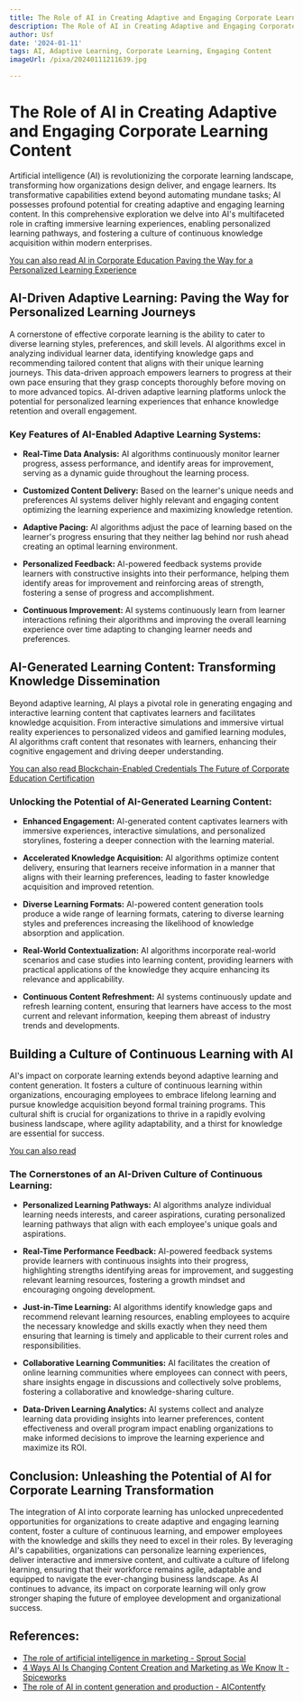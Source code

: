 ```yaml
---
title: The Role of AI in Creating Adaptive and Engaging Corporate Learning Content
description: The Role of AI in Creating Adaptive and Engaging Corporate Learning Content
author: Usf
date: '2024-01-11'
tags: AI, Adaptive Learning, Corporate Learning, Engaging Content
imageUrl: /pixa/20240111211639.jpg

---
```

# The Role of AI in Creating Adaptive and Engaging Corporate Learning Content

Artificial intelligence (AI) is  revolutionizing the corporate learning landscape, transforming how organizations design deliver, and  engage learners. Its transformative capabilities  extend beyond automating mundane tasks; AI possesses profound potential  for  creating adaptive  and engaging learning content.  In this comprehensive exploration  we delve into AI's multifaceted role in crafting immersive  learning experiences, enabling personalized learning pathways, and fostering a culture of continuous knowledge acquisition within modern enterprises.

[You can also read AI in Corporate Education Paving the  Way for a Personalized Learning Experience](AI%20in%20Corporate%20Education%20Paving%20the%20Way%20for%20a%20Personalized%20Learning%20Experience)


## AI-Driven Adaptive Learning: Paving  the Way for Personalized Learning Journeys

A cornerstone of effective corporate learning is the  ability to cater to diverse learning  styles, preferences, and skill  levels. AI algorithms excel in analyzing individual  learner  data, identifying knowledge gaps and recommending tailored content that aligns  with their unique learning journeys.  This data-driven approach empowers learners to progress at their own pace ensuring that they grasp concepts thoroughly before  moving on to more advanced topics.  AI-driven  adaptive learning platforms unlock the potential for personalized learning  experiences that enhance knowledge retention and overall engagement.

### Key Features of AI-Enabled Adaptive  Learning Systems:

-  **Real-Time Data Analysis:** AI algorithms  continuously monitor learner  progress, assess performance, and identify areas for improvement, serving as a dynamic guide throughout the learning process.


-  **Customized Content Delivery:** Based on the learner's unique needs and preferences AI systems deliver highly relevant and engaging content optimizing the learning  experience and maximizing knowledge  retention.


- **Adaptive  Pacing:**  AI algorithms adjust the pace of learning based on the learner's progress ensuring that  they neither lag  behind nor rush ahead creating an optimal learning environment.


-  **Personalized  Feedback:**  AI-powered  feedback systems provide learners with constructive insights into their performance,  helping them identify areas  for improvement and reinforcing areas of strength, fostering a sense  of progress and accomplishment.


- **Continuous Improvement:** AI  systems continuously learn from learner interactions refining their algorithms and improving the overall learning experience over time adapting to changing learner needs and preferences.

## AI-Generated Learning Content: Transforming  Knowledge Dissemination

Beyond adaptive learning, AI plays a pivotal  role in generating engaging and interactive learning content that captivates learners and  facilitates knowledge acquisition.  From interactive simulations and immersive virtual reality experiences to personalized videos and gamified  learning modules, AI algorithms craft content that resonates with learners, enhancing their cognitive engagement and driving deeper understanding.

[You can also read Blockchain-Enabled Credentials The Future of Corporate Education Certification](Blockchain-Enabled%20Credentials%20The%20Future%20of%20Corporate%20Education%20Certification)


### Unlocking the Potential of AI-Generated Learning Content:

- **Enhanced Engagement:** AI-generated content captivates learners with immersive experiences, interactive  simulations, and personalized storylines, fostering a deeper connection with the learning material.


- **Accelerated Knowledge Acquisition:**  AI algorithms optimize content delivery, ensuring that learners receive information in a manner that aligns with their  learning preferences, leading to faster knowledge acquisition and improved  retention.


- **Diverse Learning  Formats:** AI-powered content generation tools  produce a wide range of learning formats, catering to diverse learning styles and preferences increasing the likelihood of knowledge absorption and application.


- **Real-World Contextualization:** AI algorithms incorporate real-world scenarios and case studies into learning content, providing learners with practical  applications of the knowledge they acquire enhancing  its relevance and applicability.


- **Continuous Content  Refreshment:** AI  systems continuously update and refresh learning content, ensuring that learners have access to the most current and relevant information, keeping them abreast of industry trends and developments.

## Building a Culture of Continuous Learning with AI

AI's impact on corporate learning extends beyond adaptive learning and content generation. It  fosters a culture of continuous learning within organizations, encouraging employees to embrace lifelong learning and pursue knowledge acquisition beyond formal training programs. This cultural shift is crucial for  organizations  to thrive in a rapidly evolving business landscape,  where agility adaptability, and a thirst for knowledge are essential for success.

[You can also read ]()


###  The Cornerstones of an AI-Driven Culture  of Continuous Learning:

- **Personalized Learning Pathways:** AI algorithms analyze individual learning needs  interests, and career aspirations, curating personalized learning pathways that align  with each employee's unique goals and  aspirations.


- **Real-Time Performance Feedback:** AI-powered feedback systems provide learners  with continuous insights into their  progress, highlighting strengths identifying areas for improvement,  and suggesting relevant learning resources, fostering a growth mindset and encouraging ongoing development.


- **Just-in-Time Learning:** AI algorithms identify knowledge gaps and recommend relevant learning resources, enabling employees  to acquire the necessary knowledge and  skills exactly when they need them ensuring that learning is timely and applicable to their current roles and responsibilities.


- **Collaborative Learning Communities:** AI facilitates  the creation of online learning communities where employees can connect with peers, share insights engage in discussions and collectively solve problems, fostering a collaborative and knowledge-sharing culture.


- **Data-Driven Learning Analytics:** AI  systems collect and analyze learning data providing insights into learner preferences, content effectiveness and overall program impact enabling organizations to make informed decisions to improve the learning experience and maximize  its ROI.

## Conclusion:  Unleashing the Potential of AI for Corporate Learning Transformation

The  integration of AI into corporate  learning has unlocked unprecedented opportunities  for organizations  to create adaptive and engaging learning content, foster a  culture  of continuous learning, and empower employees with the knowledge and skills they need  to excel in their  roles. By leveraging AI's capabilities, organizations can personalize learning experiences,  deliver interactive and immersive content,  and cultivate  a culture of lifelong  learning, ensuring that their workforce remains agile, adaptable and equipped to navigate the ever-changing business landscape. As AI  continues to advance, its impact on corporate learning will only grow  stronger shaping the future  of employee development and organizational  success.

## References:
- [The role of artificial intelligence in marketing - Sprout Social](https://sproutsocial.com/insights/ai-marketing/)
- [4 Ways AI Is Changing Content Creation and Marketing as We Know It - Spiceworks](https://www.spiceworks.com/marketing/ai-in-marketing/articles/leveraging-ai-for-content-creation/amp/)
- [The role of AI in content generation and production - AIContentfy](https://aicontentfy.com/en/blog/role-of-ai-in-content-generation-and-production)
